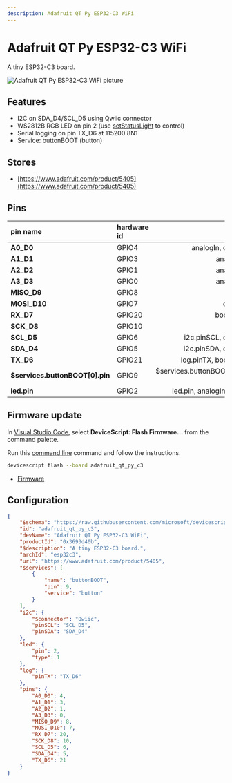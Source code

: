 ```yaml
---
description: Adafruit QT Py ESP32-C3 WiFi
---
```

# Adafruit QT Py ESP32-C3 WiFi


A tiny ESP32-C3 board.


![Adafruit QT Py ESP32-C3 WiFi picture](https://microsoft.github.io/jacdac-docs/images/devices/adafruit/qtpyesp32c3wifidevboardv10.catalog.jpg)

## Features

-  I2C on SDA_D4/SCL_D5 using Qwiic connector
-  WS2812B RGB LED on pin 2  (use [setStatusLight](/developer/status-light) to control)
-  Serial logging on pin TX_D6 at 115200 8N1
-  Service: buttonBOOT (button)

## Stores

-  [https://www.adafruit.com/product/5405](https://www.adafruit.com/product/5405)

## Pins

| pin name | hardware id | features |
|:---------|:------------|---------:|
| **A0_D0** |  GPIO4 |  analogIn,  debug,  io |
| **A1_D1** |  GPIO3 |  analogIn,  io |
| **A2_D2** |  GPIO1 |  analogIn,  io |
| **A3_D3** |  GPIO0 |  analogIn,  io |
| **MISO_D9** |  GPIO8 |  boot,  io |
| **MOSI_D10** |  GPIO7 |  debug,  io |
| **RX_D7** |  GPIO20 |  bootUart,  io |
| **SCK_D8** |  GPIO10 |  io |
| **SCL_D5** |  GPIO6 |  i2c.pinSCL,  debug,  io |
| **SDA_D4** |  GPIO5 |  i2c.pinSDA,  debug,  io |
| **TX_D6** |  GPIO21 |  log.pinTX,  bootUart,  io |
| **$services.buttonBOOT[0].pin** |  GPIO9 |  $services.buttonBOOT[0].pin,  boot,  io |
| **led.pin** |  GPIO2 |  led.pin,  analogIn,  boot,  io |



## Firmware update

In [Visual Studio Code](/getting-started/vscode),
select **DeviceScript: Flash Firmware...** from the command palette.
        
Run this [command line](/api/cli) command and follow the instructions.

```bash
devicescript flash --board adafruit_qt_py_c3
```


- [Firmware](https://github.com/microsoft/devicescript-esp32/releases/latest/download/devicescript-esp32c3-adafruit_qt_py_c3-0x0.bin)

## Configuration

```json title="adafruit_qt_py_c3.json"
{
    "$schema": "https://raw.githubusercontent.com/microsoft/devicescript-esp32/main/boards/esp32deviceconfig.schema.json",
    "id": "adafruit_qt_py_c3",
    "devName": "Adafruit QT Py ESP32-C3 WiFi",
    "productId": "0x3693d40b",
    "$description": "A tiny ESP32-C3 board.",
    "archId": "esp32c3",
    "url": "https://www.adafruit.com/product/5405",
    "$services": [
        {
            "name": "buttonBOOT",
            "pin": 9,
            "service": "button"
        }
    ],
    "i2c": {
        "$connector": "Qwiic",
        "pinSCL": "SCL_D5",
        "pinSDA": "SDA_D4"
    },
    "led": {
        "pin": 2,
        "type": 1
    },
    "log": {
        "pinTX": "TX_D6"
    },
    "pins": {
        "A0_D0": 4,
        "A1_D1": 3,
        "A2_D2": 1,
        "A3_D3": 0,
        "MISO_D9": 8,
        "MOSI_D10": 7,
        "RX_D7": 20,
        "SCK_D8": 10,
        "SCL_D5": 6,
        "SDA_D4": 5,
        "TX_D6": 21
    }
}
```
